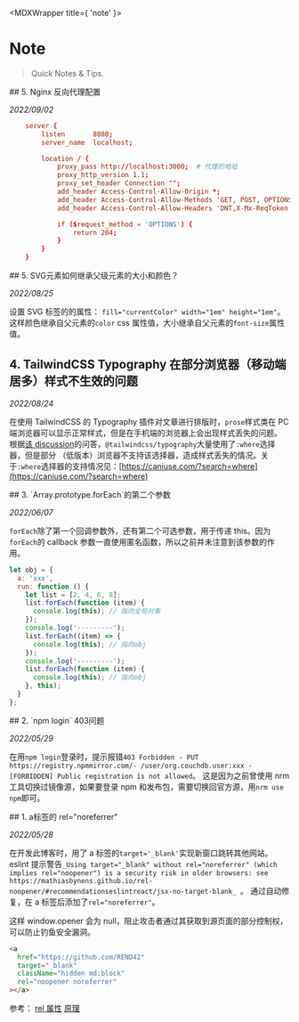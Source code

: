 
<MDXWrapper title={ 'note' }>

# Note

> Quick Notes & Tips.

<article>
## 5. Nginx 反向代理配置

_2022/09/02_

```conf
    server {
        listen       8080;
        server_name  localhost;

        location / {
            proxy_pass http://localhost:3000;  # 代理的地址
            proxy_http_version 1.1;
            proxy_set_header Connection "";
            add_header Access-Control-Allow-Origin *;
            add_header Access-Control-Allow-Methods 'GET, POST, OPTIONS';
            add_header Access-Control-Allow-Headers 'DNT,X-Mx-ReqToken,Keep-Alive,User-  Agent,X-Requested-With,If-Modified-Since,Cache-Control,Content-Type,Authorization';

            if ($request_method = 'OPTIONS') {
                return 204;
            }
        }
    }
```

</article>

<article>
## 5. SVG元素如何继承父级元素的大小和颜色？

_2022/08/25_

设置 SVG 标签的的属性： `fill="currentColor" width="1em" height="1em"`。这样颜色继承自父元素的`color` css 属性值，大小继承自父元素的`font-size`属性值。

</article>

<article>

## 4. TailwindCSS Typography 在部分浏览器（移动端居多）样式不生效的问题

_2022/08/24_

在使用 TailwindCSS 的 Typography 插件对文章进行排版时，`prose`样式类在 PC 端浏览器可以显示正常样式，但是在手机端的浏览器上会出现样式丢失的问题。
根据[该 discussion](https://github.com/tailwindlabs/tailwindcss/discussions/9090)的问答，`@tailwindcss/typography`大量使用了`:where`选择器，但是部分
（低版本）浏览器不支持该选择器，造成样式丢失的情况。关于`:where`选择器的支持情况见：[https://caniuse.com/?search=where](https://caniuse.com/?search=where)

</article>
<article>
## 3. `Array.prototype.forEach`的第二个参数

_2022/06/07_

`forEach`除了第一个回调参数外，还有第二个可选参数，用于传递 this。因为`forEach`的 callback 参数一直使用匿名函数，所以之前并未注意到该参数的作用。

```js
let obj = {
  a: 'xxx',
  run: function () {
    let list = [2, 4, 6, 8];
    list.forEach(function (item) {
      console.log(this); // 指向全局对象
    });
    console.log('---------');
    list.forEach((item) => {
      console.log(this); // 指向obj
    });
    console.log('---------');
    list.forEach(function (item) {
      console.log(this); // 指向obj
    }, this);
  }
};
```

</article>

<article>
## 2. `npm login` 403问题

_2022/05/29_

在用`npm login`登录时，提示报错`403 Forbidden - PUT https://registry.npmmirror.com/- /user/org.couchdb.user:xxx - [FORBIDDEN] Public registration is not allowed`。
这是因为之前曾使用 nrm 工具切换过镜像源，如果要登录 npm 和发布包，需要切换回官方源，用`nrm use npm`即可。

</article>

<article>
## 1. a标签的 rel="noreferrer"

_2022/05/28_

在开发此博客时，用了 a 标签的`target='_blank'`实现新窗口跳转其他网站。eslint 提示警告`_Using target="_blank" without rel="noreferrer" (which implies rel="noopener") is a security risk in older browsers: see https://mathiasbynens.github.io/rel-noopener/#recommendationseslintreact/jsx-no-target-blank_ `。
通过自动修复，在 a 标签后添加了`rel="noreferrer"`。

这样 window.opener 会为 null，阻止攻击者通过其获取到源页面的部分控制权，可以防止钓鱼安全漏洞。

```html
<a
  href="https://github.com/REND42"
  target="_blank"
  className="hidden md:block"
  rel="noopener noreferrer"
></a>
```

参考：
[rel 属性](https://developer.mozilla.org/en-US/docs/Web/HTML/Attributes/rel)
[原理](https://mathiasbynens.github.io/rel-noopener/#recommendationseslintreact/jsx-no-target-blank)

</article>

</MDXWrapper>
